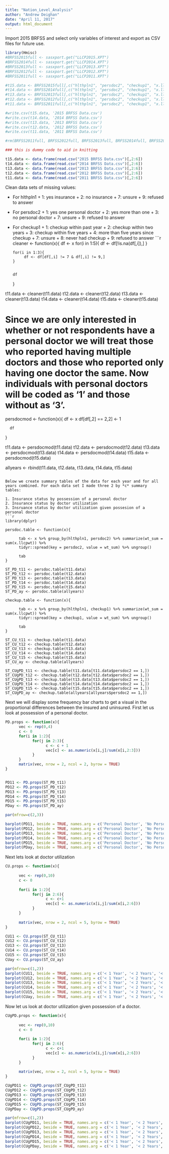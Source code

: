 ```yaml
---
title: "Nation_Level_Analysis"
author: "Andrew Deighan"
date: "April 11, 2017"
output: html_document
---
```


Import 2015 BRFSS and select only variables of interest and export as CSV files for future use.
```r

library(Hmisc)
#BRFSS2015full <- sasxport.get("LLCP2015.XPT")
#BRFSS2014full <- sasxport.get("LLCP2014.XPT")
#BRFSS2013full <- sasxport.get("LLCP2013.XPT")
#BRFSS2012full <- sasxport.get("LLCP2012.XPT")
#BRFSS2011full <- sasxport.get("LLCP2011.XPT")

#t15.data <- BRFSS2015full[,c("hlthpln1", "persdoc2", "checkup1", "x.llcpwt", "x.state")]
#t14.data <- BRFSS2014full[,c("hlthpln1", "persdoc2", "checkup1", "x.llcpwt", "x.state")]
#t13.data <- BRFSS2013full[,c("hlthpln1", "persdoc2", "checkup1", "x.llcpwt", "x.state")]
#t12.data <- BRFSS2012full[,c("hlthpln1", "persdoc2", "checkup1", "x.llcpwt", "x.state")]
#t11.data <- BRFSS2011full[,c("hlthpln1", "persdoc2", "checkup1", "x.llcpwt", "x.state")]

#write.csv(t15.data, '2015 BRFSS Data.csv')
#write.csv(t14.data, '2014 BRFSS Data.csv')
#write.csv(t13.data, '2013 BRFSS Data.csv')
#write.csv(t12.data, '2012 BRFSS Data.csv')
#write.csv(t11.data, '2011 BRFSS Data.csv')

#rm(BRFSS2011full, BRFSS2012full, BRFSS2013full, BRFSS2014full, BRFSS2015full)

```

```r
### this is dummy code to aid in knitting

t15.data <- data.frame(read.csv("2015 BRFSS Data.csv")[,2:6])
t14.data <- data.frame(read.csv("2014 BRFSS Data.csv")[,2:6])
t13.data <- data.frame(read.csv("2013 BRFSS Data.csv")[,2:6])
t12.data <- data.frame(read.csv("2012 BRFSS Data.csv")[,2:6])
t11.data <- data.frame(read.csv("2011 BRFSS Data.csv")[,2:6])

```

Clean data sets of missing values:

* For hlthpln1
      + 1: yes insurance
      + 2: no insurance
      + 7: unsure
      + 9: refused to answer
* For persdoc2
      + 1: yes one personal doctor
      + 2: yes more than one
      + 3: no personal doctor
      + 7: unsure
      + 9: refused to answer
* For checkup1
      + 1: checkup within past year
      + 2: checkup within two years
      + 3: checkup within five years
      + 4: more than five years since checkup
      + 7: unsure
      + 8: never had checkup
      + 9: refused to answer
```r

cleaner <- function(x){
      df <- x
      for(i in 1:5){
            df <- df[!is.na(df[,i]),] 
      }
      
      for(i in 1:3){
           df <- df[df[,i] != 7 & df[,i] != 9,] 
      }

      
      df
}

t11.data <- cleaner(t11.data)
t12.data <- cleaner(t12.data)
t13.data <- cleaner(t13.data)
t14.data <- cleaner(t14.data)
t15.data <- cleaner(t15.data)

# Since we are only interested in whether or not respondents have a personal doctor we will treat those who reported having multiple doctors and those who reported only having one doctor the same. Now individuals with personal doctors will be coded as '1' and those without as '3'.

persdocmod <- function(x){
      df <- x
      df[df[,2] == 2,2] <- 1
      
      df
}

t11.data <- persdocmod(t11.data)
t12.data <- persdocmod(t12.data)
t13.data <- persdocmod(t13.data)
t14.data <- persdocmod(t14.data)
t15.data <- persdocmod(t15.data)

allyears <- rbind(t11.data, t12.data, t13.data, t14.data, t15.data)

```

Below we create summary tables of the data for each year and for all years combined. For each data set I made three 2 by *c* summary tables:

1. Insurance status by possession of a personal doctor
2. Insurance status by doctor utilization
3. Insruance status by doctor utilization given possesion of a personal doctor
```r

library(dplyr)

persdoc.table <- function(x){
      
      tab <- x %>% group_by(hlthpln1, persdoc2) %>% summarize(wt_sum = sum(x.llcpwt)) %>% 
      tidyr::spread(key = persdoc2, value = wt_sum) %>% ungroup()
      
      tab
}

ST_PD_t11 <- persdoc.table(t11.data)
ST_PD_t12 <- persdoc.table(t12.data)
ST_PD_t13 <- persdoc.table(t13.data)
ST_PD_t14 <- persdoc.table(t14.data)
ST_PD_t15 <- persdoc.table(t15.data)
ST_PD_ay <- persdoc.table(allyears)

checkup.table <- function(x){
      
      tab <- x %>% group_by(hlthpln1, checkup1) %>% summarize(wt_sum = sum(x.llcpwt)) %>% 
      tidyr::spread(key = checkup1, value = wt_sum) %>% ungroup()
      
      tab
}

ST_CU_t11 <- checkup.table(t11.data)
ST_CU_t12 <- checkup.table(t12.data)
ST_CU_t13 <- checkup.table(t13.data)
ST_CU_t14 <- checkup.table(t14.data)
ST_CU_t15 <- checkup.table(t15.data)
ST_CU_ay <- checkup.table(allyears)

ST_CUgPD_t11 <- checkup.table(t11.data[t11.data$persdoc2 == 1,])
ST_CUgPD_t12 <- checkup.table(t12.data[t12.data$persdoc2 == 1,])
ST_CUgPD_t13 <- checkup.table(t13.data[t13.data$persdoc2 == 1,])
ST_CUgPD_t14 <- checkup.table(t14.data[t14.data$persdoc2 == 1,])
ST_CUgPD_t15 <- checkup.table(t15.data[t15.data$persdoc2 == 1,])
ST_CUgPD_ay <- checkup.table(allyears[allyears$persdoc2 == 1,])

```

Next we will display some frequency bar charts to get a visual in the proportional differences between the insured and uninsured. First let us look at possession of a personal doctor.
```r


PD.props <- function(x){
      vec <- rep(0,4)
      c <- 0
      for(i in 1:2){
            for(j in 2:3){
                  c <- c + 1
                  vec[c] <- as.numeric(x[i,j]/sum(x[i,2:3]))   
            }
      }
      matrix(vec, nrow = 2, ncol = 2, byrow = TRUE)
}


PD11 <- PD.props(ST_PD_t11)
PD12 <- PD.props(ST_PD_t12)
PD13 <- PD.props(ST_PD_t13)
PD14 <- PD.props(ST_PD_t14)
PD15 <- PD.props(ST_PD_t15)
PDay <- PD.props(ST_PD_ay)

par(mfrow=c(2,3))

barplot(PD11, beside = TRUE, names.arg = c('Personal Doctor', 'No Personal Doctor'), legend.text = c('Insured', 'Uninsured'), main = c('2011'), col = c('green', 'forestgreen'))
barplot(PD12, beside = TRUE, names.arg = c('Personal Doctor', 'No Personal Doctor'), legend.text = c('Insured', 'Uninsured'), main = c('2012'), col = c('green', 'forestgreen'))
barplot(PD13, beside = TRUE, names.arg = c('Personal Doctor', 'No Personal Doctor'), legend.text = c('Insured', 'Uninsured'), main = c('2013'), col = c('green', 'forestgreen'))
barplot(PD14, beside = TRUE, names.arg = c('Personal Doctor', 'No Personal Doctor'), legend.text = c('Insured', 'Uninsured'), main = c('2014'), col = c('green', 'forestgreen'))
barplot(PD15, beside = TRUE, names.arg = c('Personal Doctor', 'No Personal Doctor'), legend.text = c('Insured', 'Uninsured'), main = c('2015'), col = c('green', 'forestgreen'))
barplot(PDay, beside = TRUE, names.arg = c('Personal Doctor', 'No Personal Doctor'), legend.text = c('Insured', 'Uninsured'), main = c('All Years'), col = c('green', 'forestgreen'))


```

Next lets look at doctor utilization
```r

CU.props <- function(x){
      
      vec <- rep(0,10)
      c <- 0
      
      for(i in 1:2){
            for(j in 2:6){
                  c <- c+1
                  vec[c] <- as.numeric(x[i,j]/sum(x[i,2:6]))
            }
      }
      
      matrix(vec, nrow = 2, ncol = 5, byrow = TRUE)
}

CU11 <- CU.props(ST_CU_t11)
CU12 <- CU.props(ST_CU_t12)
CU13 <- CU.props(ST_CU_t13)
CU14 <- CU.props(ST_CU_t14)
CU15 <- CU.props(ST_CU_t15)
CUay <- CU.props(ST_CU_ay)

par(mfrow=c(1,2))
barplot(CU11, beside = TRUE, names.arg = c('< 1 Year', '< 2 Years', '< 5 Years', '> 5 Years', 'Never'), legend.text = c('Insured', 'Uninsured'), xlab = 'Last Checkup', main = c('2011'), col = c('green', 'forestgreen'))
barplot(CU12, beside = TRUE, names.arg = c('< 1 Year', '< 2 Years', '< 5 Years', '> 5 Years', 'Never'), legend.text = c('Insured', 'Uninsured'), xlab = 'Last Checkup', main = c('2012'), col = c('green', 'forestgreen'))
barplot(CU13, beside = TRUE, names.arg = c('< 1 Year', '< 2 Years', '< 5 Years', '> 5 Years', 'Never'), legend.text = c('Insured', 'Uninsured'), xlab = 'Last Checkup', main = c('2013'), col = c('green', 'forestgreen'))
barplot(CU14, beside = TRUE, names.arg = c('< 1 Year', '< 2 Years', '< 5 Years', '> 5 Years', 'Never'), legend.text = c('Insured', 'Uninsured'), xlab = 'Last Checkup', main = c('2014'), col = c('green', 'forestgreen'))
barplot(CU15, beside = TRUE, names.arg = c('< 1 Year', '< 2 Years', '< 5 Years', '> 5 Years', 'Never'), legend.text = c('Insured', 'Uninsured'), xlab = 'Last Checkup', main = c('2015'), col = c('green', 'forestgreen'))
barplot(CUay, beside = TRUE, names.arg = c('< 1 Year', '< 2 Years', '< 5 Years', '> 5 Years', 'Never'), legend.text = c('Insured', 'Uninsured'), xlab = 'Last Checkup', main = c('All Years'), col = c('green', 'forestgreen'))

```

Now let us look at doctor utilization given possession of a doctor.
```r

CUgPD.props <- function(x){
      
      vec <- rep(0,10)
      c <- 0
      
      for(i in 1:2){
            for(j in 2:6){
                  c <- c+1
                  vec[c] <- as.numeric(x[i,j]/sum(x[i,2:6]))
            }
      }
      
      matrix(vec, nrow = 2, ncol = 5, byrow = TRUE)
}

CUgPD11 <- CUgPD.props(ST_CUgPD_t11)
CUgPD12 <- CUgPD.props(ST_CUgPD_t12)
CUgPD13 <- CUgPD.props(ST_CUgPD_t13)
CUgPD14 <- CUgPD.props(ST_CUgPD_t14)
CUgPD15 <- CUgPD.props(ST_CUgPD_t15)
CUgPDay <- CUgPD.props(ST_CUgPD_ay)

par(mfrow=c(1,2))
barplot(CUgPD11, beside = TRUE, names.arg = c('< 1 Year', '< 2 Years', '< 5 Years', '> 5 Years', 'Never'), legend.text = c('Insured', 'Uninsured'), xlab = 'Last Checkup', main = c('2011: Given  Doctor'), col = c('green', 'forestgreen'))
barplot(CUgPD12, beside = TRUE, names.arg = c('< 1 Year', '< 2 Years', '< 5 Years', '> 5 Years', 'Never'), legend.text = c('Insured', 'Uninsured'), xlab = 'Last Checkup', main = c('2012: Given  Doctor'), col = c('green', 'forestgreen'))
barplot(CUgPD13, beside = TRUE, names.arg = c('< 1 Year', '< 2 Years', '< 5 Years', '> 5 Years', 'Never'), legend.text = c('Insured', 'Uninsured'), xlab = 'Last Checkup', main = c('2013: Given  Doctor'), col = c('green', 'forestgreen'))
barplot(CUgPD14, beside = TRUE, names.arg = c('< 1 Year', '< 2 Years', '< 5 Years', '> 5 Years', 'Never'), legend.text = c('Insured', 'Uninsured'), xlab = 'Last Checkup', main = c('2014: Given  Doctor'), col = c('green', 'forestgreen'))
barplot(CUgPD15, beside = TRUE, names.arg = c('< 1 Year', '< 2 Years', '< 5 Years', '> 5 Years', 'Never'), legend.text = c('Insured', 'Uninsured'), xlab = 'Last Checkup', main = c('2015: Given  Doctor'), col = c('green', 'forestgreen'))
barplot(CUgPDay, beside = TRUE, names.arg = c('< 1 Year', '< 2 Years', '< 5 Years', '> 5 Years', 'Never'), legend.text = c('Insured', 'Uninsured'), xlab = 'Last Checkup', main = c('All Years: Given  Doctor'), col = c('green', 'forestgreen'))
```
